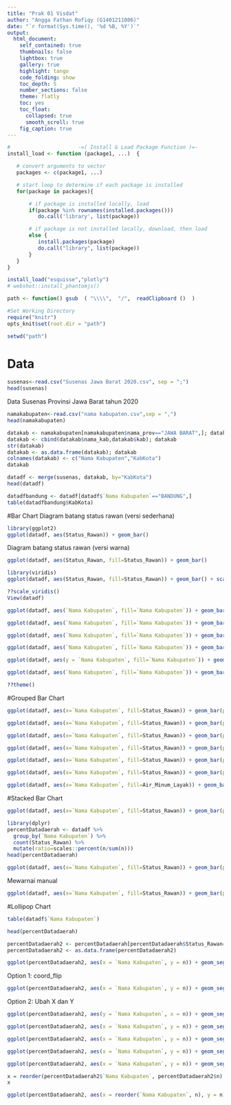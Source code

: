 ```yaml
---
title: "Prak 01 Visdat"
author: "Angga Fathan Rofiqy (G1401211006)"
date: "`r format(Sys.time(), '%d %B, %Y')`"
output:
  html_document:
    self_contained: true
    thumbnails: false
    lightbox: true
    gallery: true
    highlight: tango
    code_folding: show
    toc_depth: 5
    number_sections: false
    theme: flatly
    toc: yes
    toc_float:
      collapsed: true
      smooth_scroll: true
    fig_caption: true
---
```


```r
#                      -=( Install & Load Package Function )=-
install_load <- function (package1, ...)  {   

   # convert arguments to vector
   packages <- c(package1, ...)

   # start loop to determine if each package is installed
   for(package in packages){

       # if package is installed locally, load
       if(package %in% rownames(installed.packages()))
          do.call('library', list(package))

       # if package is not installed locally, download, then load
       else {
          install.packages(package)
          do.call("library", list(package))
       }
   } 
}

install_load("esquisse","plotly")
# webshot::install_phantomjs()

path <- function() gsub  ( "\\\\",  "/",  readClipboard ()  )
```

```r
#Set Working Directory
require("knitr")
opts_knit$set(root.dir = "path")
```

```r
setwd("path")
```

# Data

```r
susenas<-read.csv("Susenas Jawa Barat 2020.csv", sep = ";")
head(susenas)
```

Data Susenas Provinsi Jawa Barat tahun 2020

```r
namakabupaten<-read.csv("nama kabupaten.csv",sep = ",")
head(namakabupaten)
```

```r
datakab <- namakabupaten[namakabupaten$nama_prov=="JAWA BARAT",]; datakab
datakab <- cbind(datakab$nama_kab,datakab$kab); datakab
str(datakab)
datakab <- as.data.frame(datakab); datakab
colnames(datakab) <- c("Nama Kabupaten","KabKota")
datakab
```

```r
datadf <- merge(susenas, datakab, by="KabKota")
head(datadf)
```

```r
datadfbandung <- datadf[datadf$`Nama Kabupaten`=="BANDUNG",]
table(datadfbandung$KabKota)
```

#Bar Chart Diagram batang status rawan (versi sederhana)

```r
library(ggplot2)
ggplot(datadf, aes(Status_Rawan)) + geom_bar()
```

Diagram batang status rawan (versi warna)

```r
ggplot(datadf, aes(Status_Rawan, fill=Status_Rawan)) + geom_bar()
```

```r
library(viridis)
ggplot(datadf, aes(Status_Rawan, fill=Status_Rawan)) + geom_bar() + scale_fill_viridis(discrete = T)
```

```r
??scale_viridis()
View(datadf)
```

```r
ggplot(datadf, aes(`Nama Kabupaten`, fill=`Nama Kabupaten`)) + geom_bar() + scale_fill_viridis(discrete = T)
```

```r
ggplot(datadf, aes(`Nama Kabupaten`, fill=`Nama Kabupaten`)) + geom_bar() + scale_fill_viridis(discrete = T) + theme(axis.text.x = element_text(angle = 90, vjust = 0.5, hjust = 1))
```

```r
ggplot(datadf, aes(`Nama Kabupaten`, fill=`Nama Kabupaten`)) + geom_bar() + scale_fill_viridis(discrete = T) + theme(axis.text.x = element_text(angle = 75, vjust = 1, hjust = 1))
```

```r
ggplot(datadf, aes(`Nama Kabupaten`, fill=`Nama Kabupaten`)) + geom_bar() + scale_fill_viridis(discrete = T) + theme(axis.text.x = element_text(angle = 75, vjust = 1, hjust = 1), legend.position = "none") + ylab("Frekuensi")
```

```r
ggplot(datadf, aes(y = `Nama Kabupaten`, fill=`Nama Kabupaten`)) + geom_bar() + scale_fill_viridis(discrete = T) + theme(axis.text.x = element_text(angle = 90, vjust = 0.5, hjust = 1), legend.position = "none") + xlab("Frekuensi")
```

```r
ggplot(datadf, aes(`Nama Kabupaten`, fill=`Nama Kabupaten`)) + geom_bar() + scale_fill_viridis(discrete = T) + theme(axis.text.x = element_text(angle = 90, vjust = 0.5, hjust = 1), legend.position = "none") + ylab("Frekuensi") + coord_flip() + ggtitle("Diagram Batang Kabupaten")
```

```r
??theme()
```

#Grouped Bar Chart

```r
ggplot(datadf, aes(x=`Nama Kabupaten`, fill=Status_Rawan)) + geom_bar(position="dodge")
```

```r
ggplot(datadf, aes(x=`Nama Kabupaten`, fill=Status_Rawan)) + geom_bar(position="stack")
```

```r
ggplot(datadf, aes(x=`Nama Kabupaten`, fill=Status_Rawan)) + geom_bar(position="fill")
```

```r
ggplot(datadf, aes(x=`Nama Kabupaten`, fill=Status_Rawan)) + geom_bar(position="dodge") + theme(axis.text.x = element_text(angle = 90, vjust = 0.5, hjust = 1))
```

```r
ggplot(datadf, aes(x=`Nama Kabupaten`, fill=Status_Rawan)) + geom_bar(position="dodge") + theme(axis.text.x = element_text(angle = 90, vjust = 0.5, hjust = 1)) + scale_fill_viridis(discrete = T)
```

```r
ggplot(datadf, aes(x=`Nama Kabupaten`, fill=Status_Rawan)) + geom_bar(position="dodge") + theme(axis.text.x = element_text(angle = 90, vjust = 0.5, hjust = 1)) + scale_fill_manual(values = c("red", "green"))
```

```r
ggplot(datadf, aes(x=`Nama Kabupaten`, fill=Air_Minum_Layak)) + geom_bar(position="dodge") + scale_fill_viridis(discrete = T) + facet_wrap(~Status_Rawan) + theme(axis.text.x = element_text(angle = 90, vjust = 0.5, hjust = 1))
```

#Stacked Bar Chart

```r
ggplot(datadf, aes(x=`Nama Kabupaten`, fill=Status_Rawan)) + geom_bar(position="fill") + theme(axis.text.x = element_text(angle = 90, vjust = 0.5, hjust = 1))
```

```r
library(dplyr)
percentDatadaerah <- datadf %>% 
  group_by(`Nama Kabupaten`) %>% 
  count(Status_Rawan) %>% 
  mutate(ratio=scales::percent(n/sum(n)))
head(percentDatadaerah)
```

```r
ggplot(datadf, aes(x=`Nama Kabupaten`, fill=Status_Rawan)) + geom_bar(position="fill") + theme(axis.text.x = element_text(angle = 90, vjust = 0.5, hjust = 1))+ geom_text(data=percentDatadaerah,aes(y=n,label=ratio),color="white",position=position_fill(vjust=0.5),size = 2)
```

Mewarnai manual

```r
ggplot(datadf, aes(x=`Nama Kabupaten`, fill=Status_Rawan)) + geom_bar(position="fill") + theme(axis.text.x = element_text(angle = 90, vjust = 0.5, hjust = 1)) + geom_text(data=percentDatadaerah,aes(y=n,label=ratio),color="white",position=position_fill(vjust=0.5),size = 2)+scale_fill_manual(values=c("#7be217", "#4f58ab"))
```

#Lollipop Chart

```r
table(datadf$`Nama Kabupaten`)
```

```r
head(percentDatadaerah)
```

```r
percentDatadaerah2 <- percentDatadaerah[percentDatadaerah$Status_Rawan=="Rawan",]
percentDatadaerah2 <- as.data.frame(percentDatadaerah2)
```

```r
ggplot(percentDatadaerah2, aes(x = `Nama Kabupaten`, y = n)) + geom_segment(aes(x = `Nama Kabupaten`, xend = `Nama Kabupaten`, y = 0, yend = n)) + geom_point() 
```

Option 1: coord_flip

```r
ggplot(percentDatadaerah2, aes(x = `Nama Kabupaten`, y = n)) + geom_segment(aes(x = `Nama Kabupaten`, xend = `Nama Kabupaten`, y = 0, yend = n)) + geom_point() + coord_flip()
```

Option 2: Ubah X dan Y

```r
ggplot(percentDatadaerah2, aes(y = `Nama Kabupaten`, x = n)) + geom_segment(aes(y = `Nama Kabupaten`, yend = `Nama Kabupaten`, x = 0, xend = n)) + geom_point()
```

```r
ggplot(percentDatadaerah2, aes(x = `Nama Kabupaten`, y = n)) + geom_segment(aes(x = `Nama Kabupaten`, xend = `Nama Kabupaten`, y = 0, yend = n)) + geom_point() + coord_flip() + geom_point(size = 4, pch = 21, bg = 5, col = 6)
```

```r
ggplot(percentDatadaerah2, aes(x = `Nama Kabupaten`, y = n)) + geom_segment(aes(x = `Nama Kabupaten`, xend = `Nama Kabupaten`, y = 0, yend = n), color="grey", lwd=1.5) + geom_point() + coord_flip() + geom_point(size = 5, pch = 21, bg = 6, col = 1) + theme_classic()
```

```r
ggplot(percentDatadaerah2, aes(x = `Nama Kabupaten`, y = n)) + geom_segment(aes(x = `Nama Kabupaten`, xend = `Nama Kabupaten`, y = 0, yend = n), color="grey", lwd=1.5) + geom_point() + coord_flip() + geom_point(size = 5, pch = 21, bg = 6, col = 1) + theme_classic()
```

```r
ggplot(percentDatadaerah2, aes(x = `Nama Kabupaten`, y = n)) + geom_segment(aes(x = `Nama Kabupaten`, xend = `Nama Kabupaten`, y = 0, yend = n), color="grey", lwd=1.5) + geom_point() + coord_flip() + geom_point(size = 5, pch = 21, bg = 6, col = 1) + geom_text(aes(label = n), color = "white", size = 2) + theme_classic() 
```

```r
x = reorder(percentDatadaerah2$`Nama Kabupaten`, percentDatadaerah2$n)
x
```

```r
ggplot(percentDatadaerah2, aes(x = reorder(`Nama Kabupaten`, n), y = n)) + geom_segment(aes(xend = `Nama Kabupaten`, y = 0, yend = n), color="grey", lwd=1.5) + geom_point() + coord_flip() + geom_point(size = 5, pch = 21, bg = 6, col = 1) + geom_text(aes(label = n), color = "white", size = 2) + theme_classic()
```
